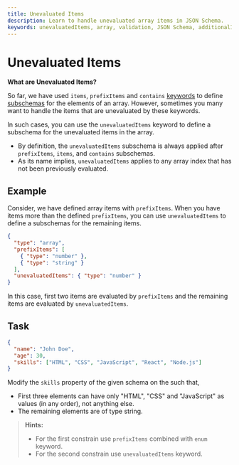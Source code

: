 ```yaml
---
title: Unevaluated Items
description: Learn to handle unevaluated array items in JSON Schema.
keywords: unevaluatedItems, array, validation, JSON Schema, additionalItems
---
```



# Unevaluated Items

**What are Unevaluated Items?**

So far, we have used `items`, `prefixItems` and `contains` [keywords](https://json-schema.org/learn/glossary#keyword) to define [subschemas](https://json-schema.org/learn/glossary#subschema) for the elements of an array. However, sometimes you many want to handle the items that are unevaluated by these keywords.

In such cases, you can use the `unevaluatedItems` keyword to define a subschema for the unevaluated items in the array.

- By definition, the `unevaluatedItems` subschema is always applied after `prefixItems`, `items`, and `contains` subschemas.
- As its name implies, `unevaluatedItems` applies to any array index that has not been previously evaluated.



## Example

Consider, we have defined array items with `prefixItems`. When you have items more than the defined `prefixItems`, you can use `unevaluatedItems` to define a subschemas for the remaining items.


```json
{
  "type": "array",
  "prefixItems": [
    { "type": "number" },
    { "type": "string" }
  ],
  "unevaluatedItems": { "type": "number" }
}
```

In this case, first two items are evaluated by `prefixItems` and the remaining items are evaluated by `unevaluatedItems`.


## Task 

```json 
{
  "name": "John Doe",
  "age": 30,
  "skills": ["HTML", "CSS", "JavaScript", "React", "Node.js"]
}
```

Modify the `skills` property of the given schema on the <SideEditorLink/> such that, 
- First three elements can have only "HTML", "CSS" and "JavaScript" as values (in any order), not anything else.
- The remaining elements are of type string.

> **Hints:** 
> - For the first constrain use `prefixItems` combined with `enum` keyword.
> - For the second constrain use `unevaluatedItems` keyword.